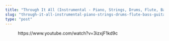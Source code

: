 ```yaml
---
title: "Through It All (Instrumental - Piano, Strings, Drums, Flute, Bass, Guitar)"
slug: "through-it-all-instrumental-piano-strings-drums-flute-bass-guitar"
type: "post"
---
```


<!-- wp:embed {"url":"https://www.youtube.com/watch?v=3izxjF1kd9c","type":"video","providerNameSlug":"youtube","responsive":true,"className":"wp-embed-aspect-16-9 wp-has-aspect-ratio"} -->
<figure class="wp-block-embed is-type-video is-provider-youtube wp-block-embed-youtube wp-embed-aspect-16-9 wp-has-aspect-ratio"><div class="wp-block-embed__wrapper">
https://www.youtube.com/watch?v=3izxjF1kd9c
</div></figure>
<!-- /wp:embed -->